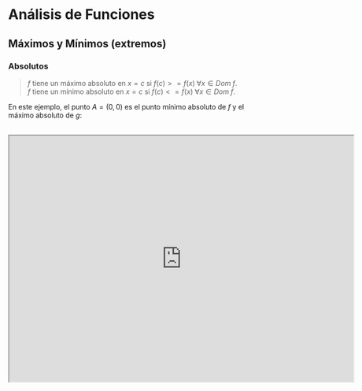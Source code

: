 # Análisis de Funciones

## Máximos y Mínimos (extremos)

### Absolutos 

> $f$ tiene un máximo absoluto en $x = c$ si $f(c) >= f(x)\; \forall x \in Dom\;f$.\
$f$ tiene un mínimo absoluto en $x = c$ si $f(c) <= f(x)\; \forall x \in Dom\;f$.

En este ejemplo, el punto $A = (0,0)$ es el punto mínimo absoluto de $f$ y el máximo absoluto de $g$:

<br/>

<center>
  <iframe scrolling="no" title="Máximos y mínimos" src="https://www.geogebra.org/material/iframe/id/bequd85r/width/700/height/500/border/888888/sfsb/true/smb/false/stb/false/stbh/false/ai/false/asb/false/sri/false/rc/false/ld/false/sdz/true/ctl/false" width="700px" height="500px" allowFullScreen/>
</center>

### Locales

> $f$ tiene un máximo local en $x = c$ si existe un **intervalo abierto** $(a, b)$ que contiene a $c$ tal que\
$f(c) >= f(x)\; \forall x \in (a, b)$.\
$f$ tiene un mínimo local en $x = c$ si existe un **intervalo abierto** $(a, b)$ que contiene a $c$ tal que\
$f(c) <= f(x)\; \forall x \in (a, b)$.

En este función, hay dos intervalos: $\mathbb{H}$ y $\mathbb{P}$. En $\mathbb{H}$ su máximo y mínimo local son $A$ y $B$, respectivamente.\
En $\mathbb{P}$ su máximo y mínimo local son $C$ y $D$, respectivamente. 

<br/>

<center>
  <iframe scrolling="no" title="Minimo y máximo local" src="https://www.geogebra.org/material/iframe/id/c9rsdnjn/width/700/height/500/border/888888/sfsb/true/smb/false/stb/false/stbh/false/ai/false/asb/false/sri/false/rc/false/ld/false/sdz/true/ctl/false" width="700px" height="500px" allowFullScreen/>
</center>

## Teorema de Fermat 

> Si $f$ tiene un **extremo local** en $x = c\;\land\;\exists\;f'(c) \implies f'(c) = 0$

## Puntos críticos

> Un punto crítico de $f$ es un **punto $c$ en el dominio de** $f$ tal que $f'(c) = 0 \; \lor \; \nexists \; f'(c)$

## Teorema de Rolle

> Sea $f$ una función tal que:\
1] **continua** en $[a, b]$\
2] **derivable** en $(a, b)$\
3] $f(a) = f(b)$\
Entonces $\exists\;c \in (a, b) \;$ tal que $\; f'(c) = 0$

Hay algunas excepciones a esta función, entre ellas funciones definidas por casos o lineales:\
$f \in [-1, 1], f(-1) \neq f(1)$ 

## Teorema de Valor Medio

> Sea $f$ una función tal que:\
1] **continua** en $[a, b]$\
2] **derivable** en $(a, b)$\
Entonces $\exists\;c \in (a, b) \;$ tal que $\; f'(c) = \frac{f(b) - f(a)}{b - a}$\
(es decir, $f'(c) =$ **pendiente de la recta secante** de $a$ y $b$) 

## Crecimiento y Decrecimiento

> Sea $f$ **continua** en $[a, b]$ y **derivable** en $(a, b)$, entonces:\
$f'(x) > 0 \implies f$ es **creciente** en $[a, b]$\
$f'(x) < 0 \implies f$ es **decreciente** en $[a, b]$

## Concavidad 
> Si $\;\exists\;f''(x)$ en un intervalo $\mathbb{I}$:\
$f''(x) > 0 \implies f$ es **cóncava hacia arriba** $\mathbb{I}$\
$f''(x) < 0 \implies f$ es **cóncava hacia abajo** $\mathbb{I}$

## Prueba de la Derivada Segunda

> Si $f''$ es continua en un intervalo abierto $(a, b)$ que contiene $c$:\
Si $f'(c) = 0 \land f''(c) > 0 \implies f$ tiene un **mínimo local** en $x = c$\
Si $f'(c) = 0 \land f''(c) < 0 \implies f$ tiene un **máximo local** en $x = c$

## Ejercicios resueltos - Análisis de funciones

**1.**

Realizar un análisis completo de la función $f(x) = x^3 - 3x^2 + 2x + 1$.

<br/>

***

<center>
**INFORMACIÓN A PARTIR DE $f$**
</center>

$Dom\;f(x) = \mathbb{R}$ (Es un polinomio)

Es par o impar? 

```math
f(-x) = (-x)^3 - 3(-x)^2 + 2(-x) + 1 = -x^3 - 3x^2 - 2x + 1
```

$f(x) \neq f(-x) \implies f$ no es par

```math
-f(x) = -(x^3 - 3x^2 + 2x + 1) = -x^3 + 3x^2 - 2x - 1
```

$f(x) \neq -f(x) \implies f$ no es impar

Por lo tanto, **no es par ni impar**

**Ordenada al origen:** $= 1$

Calculamos las raíces de $f$:

Realizamos un cambio de variable, $x^2 = t$:

```math
t^2 - 3t + 2 = 0
```

```math
(t - 2)(t - 1) = 0
```

```math
t_1 = 2 \implies x^2 = 2 \implies x_1, x_2 = \pm \sqrt{2}
```

```math
t_2 = 1 \implies x^2 = 1 \implies x_3, x_4 = \pm \sqrt{1}
```

**Sus raíces son:** $x_1 = -\sqrt{2},\;x_2 = \sqrt{2},\;x_3 = -1,\;x_4 = 1$

**No tiene A.V.** (El dominio es $\mathbb{R}$)

Buscamos la Asíntota horizontal:

```math
\displaystyle \lim_{x \to -\infty} f(x) = x^3 - 3x^2 + 2x + 1
``` 

Aplicamos factor común $x^3$:

```math
\displaystyle \lim_{x \to -\infty} f(x) = x^3(1 - \frac{3}{x} + \frac{2}{x^2} + \frac{1}{x^3})
```

Reemplazamos $x$ por $-\infty$ y resolvemos:

```math
(-\infty)^3(1 - \frac{3}{-\infty} + \frac{2}{(-\infty)^2} + \frac{1}{(-\infty)^3}) = -\infty
```

```math
(-\infty)(1 - 0 + 0 + 0) = -\infty
```

Ahora hacemos lo mismo para $+\infty$:

```math
\displaystyle \lim_{x \to +\infty} f(x) = x^3(1 - \frac{3}{x} + \frac{2}{x^2} + \frac{1}{x^3})
```

Reemplazamos $x$ por $+\infty$ y resolvemos:

```math
(+\infty)^3(1 - \frac{3}{+\infty} + \frac{2}{(+\infty)^2} + \frac{1}{(+\infty)^3}) = +\infty
```

```math
(+\infty)(1 - 0 + 0 + 0) = +\infty
```

**No tiene A.H.** (No finitos)

<br/>

***

<center>
**INFORMACIÓN A PARTIR DE $f'$**
</center>

$f'(x) = 3x^2 - 6x + 2$

**Puntos críticos:** 

Igualamos a $0$:

```math
3x^2 - 6x + 2 = 0
```

Aplicamos Bhaskara:

```math
x = \frac{-(-6) \pm \sqrt{(-6)^2 - 4(3)(2)}}{2(3)} = \frac{6 \pm \sqrt{36 - 24}}{6} = \frac{6 \pm \sqrt{12}}{6} = \frac{6 \pm 2\sqrt{3}}{6} = \frac{3 \pm \sqrt{3}}{3}
```

Reducimos la fracción:

```math
x_1 = \frac{3 + \sqrt{3}}{3}
```

```math
x_2 = \frac{3 - \sqrt{3}}{3}
```

**Sus puntos críticos son:** $x_1 = \frac{3 + \sqrt{3}}{3},\;x_2 = \frac{3 - \sqrt{3}}{3}$

Ahora, nos interesa ver los signos de la derivada: 

```math
3(x-(\frac{3 + \sqrt{3}}{3}))(x-(\frac{3 - \sqrt{3}}{3})) > 0\;\lor\;3(x-(\frac{3 + \sqrt{3}}{3}))(x-(\frac{3 - \sqrt{3}}{3})) < 0
```

(Nota: en este caso el dominio son todos los reales, **si no fuera el caso, omitimos los valores que no están definidos en los intervalos**)

<br/>

<div style={{display: "flex", justifyContent: "center"}}>
  <table style={{overflowX: "hidden"}}>
      <thead>
        <tr>
          <th>$x_c$</th>
          <th> $(-\infty, \frac{3 - \sqrt{3}}{3})\\ \small{x=-100}$</th>
          <th> $(\frac{3 - \sqrt{3}}{3}, \frac{3 + \sqrt{3}}{3})\\ \small{x=1}$</th>
          <th> $(\frac{3 + \sqrt{3}}{3}, +\infty)\\ \small{x=100}$</th>
        </tr>
      </thead>
      <tbody>
        <tr>
          <th>$3\\(x-(\frac{3 + \sqrt{3}}{3}))\\(x-(\frac{3 - \sqrt{3}}{3}))$</th>
          <th>$(+)\\(-)\\(-)$</th>
          <th>$(+)\\(+)\\(-)$</th>
          <th>$(+)\\(+)\\(+)$</th>
        </tr>
        <tr>
          <th>$f'(x)$</th>
          <th>$(+)$</th>
          <th>$(-)$</th>
          <th>$(+)$</th>
        </tr>
        <tr>
          <th>$f(x)$</th>
          <th>$\nearrow$</th>
          <th>$\searrow$</th>
          <th>$\nearrow$</th>
        </tr>
      </tbody>
  </table>
</div>

**Máximo Local:** 

```math
x_c = \frac{3 - \sqrt{3}}{3}
``` 

```math
\begin{aligned}
f\left(\frac{3 - \sqrt{3}}{3}\right) & = \left(\frac{3 - \sqrt{3}}{3}\right)^3 - 3\left(\frac{3 - \sqrt{3}}{3}\right)^2 + 2\left(\frac{3 - \sqrt{3}}{3}\right) + 1 \\
& = \frac{(3 - \sqrt{3})^3}{27} - \frac{3(3 - \sqrt{3})^2}{9} + \frac{2(3 - \sqrt{3})}{3} + 1 \\
& = \frac{27 - 27\sqrt{3} + 9\sqrt{3} - 9}{27} - \frac{3(9 - 6\sqrt{3} + 3)}{9} + \frac{2(3 - \sqrt{3})}{3} + 1 \\
& = \frac{18 - 18\sqrt{3} + 6\sqrt{3} - 18}{27} - \frac{27 - 18\sqrt{3} + 9}{9} + \frac{6 - 2\sqrt{3}}{3} + 1 \\
& = \frac{-27\sqrt{3}}{27} - \frac{9\sqrt{3}}{9} + \frac{6 - 2\sqrt{3}}{3} + 1 \\
& = -\sqrt{3} - \sqrt{3} + 2 - \sqrt{3} + 1 \\
& = 3 - 3\sqrt{3}.
\end{aligned}
```

El máximo local es $A = (\frac{3 - \sqrt{3}}{3}, 3 - 3\sqrt{3})$

**Mínimo Local:**

```math
x_c = \frac{3 + \sqrt{3}}{3}
```

```math
\begin{aligned}
f\left(\frac{3 + \sqrt{3}}{3}\right) & = \left(\frac{3 + \sqrt{3}}{3}\right)^3 - 3\left(\frac{3 + \sqrt{3}}{3}\right)^2 + 2\left(\frac{3 + \sqrt{3}}{3}\right) + 1 \\
& = \frac{(3 + \sqrt{3})^3}{27} - \frac{3(3 + \sqrt{3})^2}{9} + \frac{2(3 + \sqrt{3})}{3} + 1 \\
& = \frac{27 + 27\sqrt{3} + 9\sqrt{3} + 9}{27} - \frac{3(9 + 6\sqrt{3} + 3)}{9} + \frac{2(3 + \sqrt{3})}{3} + 1 \\
& = \frac{18 + 18\sqrt{3} + 6\sqrt{3} + 18}{27} - \frac{27 + 18\sqrt{3} + 9}{9} + \frac{6 + 2\sqrt{3}}{3} + 1 \\
& = \frac{27\sqrt{3}}{27} - \frac{9\sqrt{3}}{9} + \frac{6 + 2\sqrt{3}}{3} + 1 \\
& = \sqrt{3} - \sqrt{3} + 2 + \sqrt{3} + 1 \\
& = 3 + 3\sqrt{3}.
\end{aligned}
```

El mínimo local es $B = (\frac{3 + \sqrt{3}}{3}, 3 + 3\sqrt{3})$

<br/>

***

<center>
**INFORMACIÓN A PARTIR DE $f''$**
</center>

$f''(x) = 6x - 6$

En este caso no hay raíces, por lo que buscamos un único punto de inflexión y definimos intervalos:

```math
6x - 6 = 0
```

```math
x = \frac{6}{6} = 1
```

**Su punto de inflexión es:** $x_c = 1$

Ahora, nos interesa ver los signos de la derivada segunda:

<br/>

<div style={{display: "flex", justifyContent: "center"}}>
  <table style={{overflowX: "hidden"}}>
      <thead>
        <tr>
          <th>$x_c$</th>
          <th> $(-\infty, 1)\\ \small{x=-100}$</th>
          <th> $(1, +\infty)\\ \small{x=100}$</th>
        </tr>
      </thead>
      <tbody>
        <tr>
          <th>$6x - 6$</th>
          <th>$(-)$</th>
          <th>$(+)$</th>
        </tr>
        <tr>
          <th>$f''(x)$</th>
          <th>$(-)$</th>
          <th>$(+)$</th>
        </tr>
        <tr>
          <th>$f(x)$</th>
          <th>$\cap$</th>
          <th>$\cup$</th>
        </tr>
      </tbody>
  </table>
</div>

***

**2.**

Realizar un análisis completo de la función: $f(x) = \frac{x^2}{x - 1}$

<br/>

***

<center>
**INFORMACIÓN A PARTIR DE $f$**
</center>

$Dom\;f(x) = \mathbb{R} - \{1\}$ (Es una función racional)

Es par o impar?

```math
f(-x) = \frac{(-x)^2}{-x - 1} = \frac{x^2}{-x - 1}
```

```math
f(x) \neq f(-x) 
```

```math
-f(x) = -\frac{x^2}{x - 1}
```

```math
f(x) \neq -f(x)
```

Por lo tanto, **no es par ni impar**

**Ordenada al origen:** $= 0$

**Sus raíces son:** $x_1 = 0$

**A.V.:** $x = 1$

Buscamos la Asíntota horizontal:

```math
\displaystyle \lim_{x \to -\infty} f(x) = \frac{x^2}{x - 1}
```

Aplicamos factor común $x^2$:

```math
\displaystyle \lim_{x \to -\infty} f(x) = x^2(\frac{1}{x - 1})
```

Reemplazamos $x$ por $-\infty$ y resolvemos:

```math
(-\infty)^2(\frac{1}{-\infty - 1}) = +\infty
```

```math
(+\infty)(\frac{1}{-\infty - 1}) = -\infty
```

Ahora hacemos lo mismo para $+\infty$:

```math
\displaystyle \lim_{x \to +\infty} f(x) = x^2(\frac{1}{x - 1})
```

Reemplazamos $x$ por $+\infty$ y resolvemos:

```math
(+\infty)^2(\frac{1}{+\infty - 1}) = +\infty
```

```math
(+\infty)(\frac{1}{+\infty - 1}) = +\infty
```

**No tiene A.H.** (No finitos)

<br/>

***

<center>
**INFORMACIÓN A PARTIR DE $f'$**
</center>

$f'(x) = \frac{x(x - 2)}{(x - 1)^2}$

**Puntos críticos:**

Igualamos a $0$:

```math
\frac{x(x - 2)}{(x - 1)^2} = 0
```

```math
x(x - 2) = 0
```

```math
x_1 = 0
```

```math
x_2 = 2
```

**Sus puntos críticos son:** $x_1 = 0,\;x_2 = 2$

Ahora, nos interesa ver los signos de la derivada:

<br/>

<div style={{display: "flex", justifyContent: "center"}}>
  <table style={{overflowX: "hidden"}}>
      <thead>
        <tr>
          <th>$x_c$</th>
          <th> $(-\infty, 0)\\ \small{x=-100}$</th>
          <th> $(0, 1)\\ \small{x=1/2}$</th>
          <th> $(1, 2)\\ \small{x=3/2}$</th>
          <th> $(2, +\infty)\\ \small{x=100}$</th>
        </tr>
      </thead>
      <tbody>
        <tr>
          <th>$x(x - 2)$</th>
          <th>$(-)\\(-)$</th>
          <th>$(-)\\(+)$</th>
          <th>$(+)\\(+)$</th>
          <th>$(+)\\(+)$</th>
        </tr>
        <tr>
          <th>$(x - 1)^2$</th>
          <th>$(+)$</th>
          <th>$(+)$</th>
          <th>$(+)$</th>
          <th>$(+)$</th>
        </tr>
        <tr>
          <th>$f'(x)$</th>
          <th>$(-)$</th>
          <th>$(+)$</th>
          <th>$(+)$</th>
          <th>$(+)$</th>
        </tr>
        <tr>
          <th>$f(x)$</th>
          <th>$\searrow$</th>
          <th>$\nearrow$</th>
          <th>$\nearrow$</th>
          <th>$\nearrow$</th>
        </tr>
      </tbody>
  </table>
</div>

**Mínimo Local:**

```math
x_c = 0
```

```math
f(0) = \frac{0^2}{0 - 1} = 0
```

El mínimo local es $A = (0, 0)$

<br/>

***

<center>
**INFORMACIÓN A PARTIR DE $f''$**
</center>

$f''(x) = \frac{2}{(x - 1)^3}$

En este caso no hay raíces, por lo que buscamos un único punto de inflexión y definimos intervalos:

```math
\frac{2}{(x - 1)^3} = 0
```

No tiene solución, por lo que no tiene puntos de inflexión.

Ahora, nos interesa ver los signos de la derivada segunda:

<br/>

<div style={{display: "flex", justifyContent: "center"}}>
  <table style={{overflowX: "hidden"}}>
      <thead>
        <tr>
          <th>$x_c$</th>
          <th> $(-\infty, 1)\\ \small{x=-100}$</th>
          <th> $(1, +\infty)\\ \small{x=100}$</th>
        </tr>
      </thead>
      <tbody>
        <tr>
          <th>$\frac{2}{(x - 1)^3}$</th>
          <th>$(+)$</th>
          <th>$(+)$</th>
        </tr>
        <tr>
          <th>$f''(x)$</th>
          <th>$(+)$</th>
          <th>$(+)$</th>
        </tr>
        <tr>
          <th>$f(x)$</th>
          <th>$\cup$</th>
          <th>$\cup$</th>
        </tr>
      </tbody>
  </table>
</div>